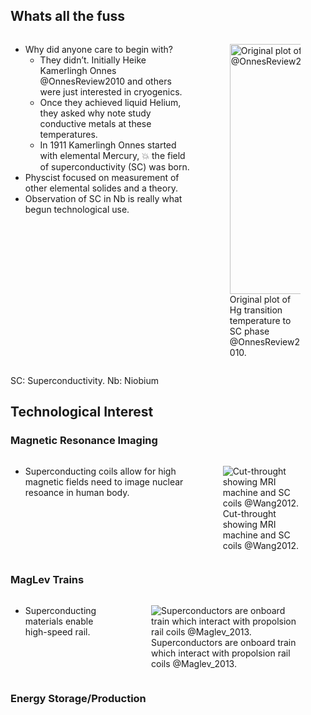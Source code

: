 ## Whats all the fuss

:::: {.columns}

::: {.column width="60%"}
- Why did anyone care to begin with?
    - They didn't. Initially Heike Kamerlingh Onnes @OnnesReview2010 and others were just interested in cryogenics.
    - Once they achieved liquid Helium, they asked why note study conductive metals at these temperatures.
    - In 1911 Kamerlingh Onnes started with elemental Mercury, 💥 the field of superconductivity (SC) was born.
- Physcist focused on measurement of other elemental solides and a theory.
- Observation of SC in Nb is really what begun technological use.
:::

::: {.column width="40%"}

![Original plot of Hg transition temperature to SC phase @OnnesReview2010.](figures/HgSC_HKO.jpeg){#fig-HgSC_HKO height=400}

:::

::::

::: aside
SC: Superconductivity. Nb: Niobium
:::


## Technological Interest

::: {.panel-tabset}

### Magnetic Resonance Imaging

:::: {.columns}

::: {.column}
- Superconducting coils allow for high magnetic fields need to image nuclear resoance in human body.
:::

::: {.column}
![Cut-throught showing MRI machine and SC coils @Wang2012.](https://d3i71xaburhd42.cloudfront.net/3746977dcb23069bdfed6abeb2b2e4bc4c596098/4-Figure7-1.png){#fig-MRI}
:::

::::

### MagLev Trains
:::: {.columns}

::: {.column}
- Superconducting materials enable high-speed rail.
:::

::: {.column}
![Superconductors are onboard train which interact with propolsion rail coils @Maglev_2013.](figures/maglev.jpg){#fig-MagLev}
:::

::::

### Energy Storage/Production

:::



